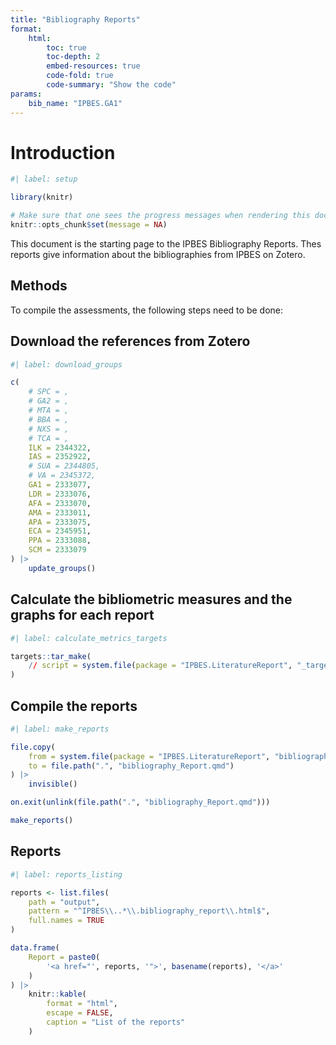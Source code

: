 ```yaml
---
title: "Bibliography Reports"
format:
    html:
        toc: true
        toc-depth: 2
        embed-resources: true
        code-fold: true
        code-summary: "Show the code"
params:
    bib_name: "IPBES.GA1"
---
```


# Introduction

```r
#| label: setup

library(knitr)

# Make sure that one sees the progress messages when rendering this document
knitr::opts_chunk$set(message = NA)

```

This document is the starting page to the IPBES Bibliography Reports. Thes reports give information about the bibliographies from IPBES on Zotero.

## Methods

To compile the assessments, the following steps need to be done:

## Download the references from Zotero

```r
#| label: download_groups

c(
    # SPC = ,
    # GA2 = ,
    # MTA = ,
    # BBA = ,
    # NXS = ,
    # TCA = ,
    ILK = 2344322,
    IAS = 2352922,
    # SUA = 2344805,
    # VA = 2345372,
    GA1 = 2333077,
    LDR = 2333076,
    AFA = 2333070,
    AMA = 2333011,
    APA = 2333075,
    ECA = 2345951,
    PPA = 2333088,
    SCM = 2333079
) |>
    update_groups()
```

## Calculate the bibliometric measures and the graphs for each report

```r
#| label: calculate_metrics_targets

targets::tar_make(
    // script = system.file(package = "IPBES.LiteratureReport", "_targets.R")
)
```

## Compile the reports

```r
#| label: make_reports

file.copy(
    from = system.file(package = "IPBES.LiteratureReport", "bibliography_Report.qmd"),
    to = file.path(".", "bibliography_Report.qmd")
) |>
    invisible()

on.exit(unlink(file.path(".", "bibliography_Report.qmd")))

make_reports()
```

## Reports

```r
#| label: reports_listing

reports <- list.files(
    path = "output",
    pattern = "^IPBES\\..*\\.bibliography_report\\.html$",
    full.names = TRUE
)

data.frame(
    Report = paste0(
        '<a href="', reports, '">', basename(reports), '</a>'
    )
) |>
    knitr::kable(
        format = "html",
        escape = FALSE,
        caption = "List of the reports"
    )

```
